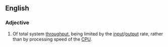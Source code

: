 ==English==
{{wikipedia}}

===Adjective===
{{en-adj|head=[[I/O]] [[bound]]|-}}

# {{context|computing|lang=en}} Of total system [[throughput]], being limited by the [[input]]/[[output]] rate, rather than by processing speed of the [[CPU]].
